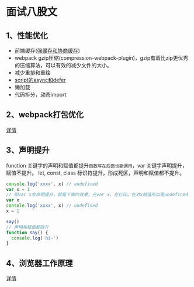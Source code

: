 # 面试八股文

## 1、性能优化

- 前端缓存([强缓存和协商缓存](https://github.com/linzhe141/cache-demo))
- webpack gzip压缩(compression-webpack-plugin)，gzip有着比zip更优秀的压缩算法，可以有效的减少文件的大小。
- 减少重排和重绘
- [script的async和defer](https://x.com/wulianwen1/status/1724699387300069380)
- 懒加载
- 代码拆分，动态import

## 2、webpack打包优化

[详情](https://juejin.cn/post/7150204462257143822)

## 3、声明提升

function 关键字的声明和赋值都提升`函数写在后面也能调用`，var 关键字声明提升，赋值不提升。
let, const, class 标识符提升，形成死区，声明和赋值都不提升。

```js
console.log('xxxx', x) // undefined
var x = 1
// 即var x会声明提升，就是下面的效果，先var x，在打印，在对x赋值所以是undefined
var x
console.log('xxxx', x) // undefined
x = 1

say()
// 声明和赋值都提升
function say() {
  console.log('hi~')
}
```

## 4、浏览器工作原理

[详情](https://developer.mozilla.org/zh-CN/docs/Web/Performance/Guides/How_browsers_work)
